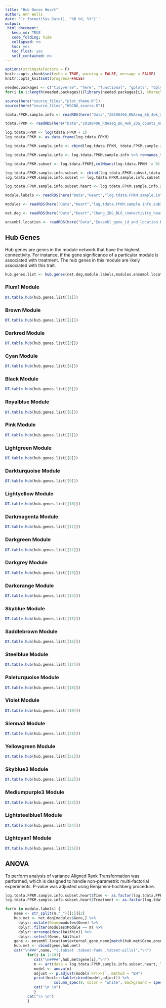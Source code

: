 ```yaml
---
title: "Hub Genes Heart"
author: Ann Wells
date: '`r format(Sys.Date(), "%B %d, %Y")`'
output:
 html_document:
   keep_md: TRUE
   code_folding: hide
   collapsed: no
   toc: yes
   toc_float: yes
   self_contained: no
---
```


```r
options(stringsAsFactors = F)
knitr::opts_chunk$set(echo = TRUE, warning = FALSE, message = FALSE)
knitr::opts_knit$set(progress=FALSE)

needed.packages <- c("tidyverse", "here", "functional", "gplots", "dplyr", "GeneOverlap", "R.utils", "reshape2","magrittr","data.table", "RColorBrewer","preprocessCore", "ARTool","emmeans", "phia", "gProfileR", "WGCNA", "xtable", "pander", "kableExtra","downloadthis")
for(i in 1:length(needed.packages)){library(needed.packages[i], character.only = TRUE)}

source(here("source_files","plot_theme.R"))
source(here("source_files","WGCNA_source.R"))
```

```r
tdata.FPKM.sample.info <- readRDS(here("Data","20190406_RNAseq_B6_4wk_2DG_counts_phenotypes.RData"))

tdata.FPKM <- readRDS(here("Data","20190406_RNAseq_B6_4wk_2DG_counts_numeric.RData"))

log.tdata.FPKM <- log(tdata.FPKM + 1)
log.tdata.FPKM <- as.data.frame(log.tdata.FPKM)

log.tdata.FPKM.sample.info <- cbind(log.tdata.FPKM, tdata.FPKM.sample.info[,27238:27240])

log.tdata.FPKM.sample.info <- log.tdata.FPKM.sample.info %>% rownames_to_column() %>% filter(rowname != "A113") %>% column_to_rownames()

log.tdata.FPKM.subset <- log.tdata.FPKM[,colMeans(log.tdata.FPKM != 0) > 0.5] 

log.tdata.FPKM.sample.info.subset <- cbind(log.tdata.FPKM.subset,tdata.FPKM.sample.info[,27238:27240])
log.tdata.FPKM.sample.info.subset <- log.tdata.FPKM.sample.info.subset %>% rownames_to_column() %>% filter(rowname != "A113") %>% column_to_rownames()

log.tdata.FPKM.sample.info.subset.heart <- log.tdata.FPKM.sample.info.subset %>% rownames_to_column() %>% filter(Tissue == "Heart") %>% column_to_rownames()

module.labels <- readRDS(here("Data","Heart","log.tdata.FPKM.sample.info.subset.heart.WGCNA.module.labels.RData"))

modules <- readRDS(here("Data","Heart","log.tdata.FPKM.sample.info.subset.heart.WGCNA.module.membership.RData"))

net.deg <- readRDS(here("Data","Heart","Chang_2DG_BL6_connectivity_heart.RData"))

ensembl.location <- readRDS(here("Data","Ensembl_gene_id_and_location.RData"))
```

## Hub Genes {.tabset .tabset-fade .tabset-pills}

Hub genes are genes in the module network that have the highest connectivity. For instance, if the gene significance of a particular module is associated with treatment. The hub genes in this module are likely associated with this trait.

```r
hub.genes.list <- hub.genes(net.deg,module.labels,modules,ensembl.location)
```

### Plum1 Module
```r
DT.table.hub(hub.genes.list[[1]])
```

### Brown Module
```r
DT.table.hub(hub.genes.list[[2]])
```

### Darkred Module
```r
DT.table.hub(hub.genes.list[[3]])
```

### Cyan Module
```r
DT.table.hub(hub.genes.list[[4]])
```

### Black Module
```r
DT.table.hub(hub.genes.list[[5]])
```

### Royalblue Module
```r
DT.table.hub(hub.genes.list[[6]])
```

### Pink Module
```r
DT.table.hub(hub.genes.list[[7]])
```

### Lightgreen Module
```r
DT.table.hub(hub.genes.list[[8]])
```

### Darkturquoise Module
```r
DT.table.hub(hub.genes.list[[9]])
```

### Lightyellow Module
```r
DT.table.hub(hub.genes.list[[10]])
```

### Darkmagenta Module
```r
DT.table.hub(hub.genes.list[[11]])
```

### Darkgreen Module
```r
DT.table.hub(hub.genes.list[[12]])
```

### Darkgrey Module
```r
DT.table.hub(hub.genes.list[[13]])
```

### Darkorange Module
```r
DT.table.hub(hub.genes.list[[14]])
```

### Skyblue Module
```r
DT.table.hub(hub.genes.list[[15]])
```

### Saddlebrown Module
```r
DT.table.hub(hub.genes.list[[16]])
```

### Steelblue Module
```r
DT.table.hub(hub.genes.list[[17]])
```

### Paleturquoise Module
```r
DT.table.hub(hub.genes.list[[18]])
```

### Violet Module
```r
DT.table.hub(hub.genes.list[[19]])
```

### Sienna3 Module
```r
DT.table.hub(hub.genes.list[[20]])
```

### Yellowgreen Module
```r
DT.table.hub(hub.genes.list[[21]])
```

### Skyblue3 Module
```r
DT.table.hub(hub.genes.list[[22]])
```

### Mediumpurple3 Module
```r
DT.table.hub(hub.genes.list[[23]])
```

### Lightsteelblue1 Module
```r
DT.table.hub(hub.genes.list[[24]])
```

### Lightcyan1 Module
```r
DT.table.hub(hub.genes.list[[25]])
```
## ANOVA {.tabset .tabset-fade .tabset-pills}

To perform analysis of variance Aligned Rank Transformation was performed, which is designed to handle non-parametric multi-factorial experiments. P-value was adjusted using Benjamini-hochberg procedure.

```r
log.tdata.FPKM.sample.info.subset.heart$Time <- as.factor(log.tdata.FPKM.sample.info.subset.heart$Time)
log.tdata.FPKM.sample.info.subset.heart$Treatment <- as.factor(log.tdata.FPKM.sample.info.subset.heart$Treatment)

for(m in module.labels) {
    name <- str_split(m,"_")[[1]][2]
    hub.met <- net.deg[modules$Gene,] %>%
      dplyr::mutate(Gene=modules$Gene) %>%
      dplyr::filter(modules$Module == m) %>%
      dplyr::arrange(desc(kWithin)) %>%
      dplyr::select(Gene, kWithin)
    gene <- ensembl.location$external_gene_name[match(hub.met$Gene,ensembl.location$ensembl_gene_id)]
    hub.met <- cbind(gene,hub.met)
    cat("\n###",name, "{.tabset .tabset-fade .tabset-pills}","\n")
          for(i in 1:10){
             cat("\n####",hub.met$gene[i],"\n")
             m <- art(data = log.tdata.FPKM.sample.info.subset.heart, log.tdata.FPKM.sample.info.subset.heart[,hub.met$Gene[i]] ~ Time*Treatment)
             model <- anova(m)
             adjust <- p.adjust(model$`Pr(>F)`, method = "BH")
             print(knitr::kable(cbind(model,adjust)) %>% 
                      column_spec(8, color = "white", background = spec_color(adjust, end = 0.05, scale_from = c(0,0.05))) %>% kable_styling(bootstrap_options = c("striped", "hover", "responsive")))
             cat("\n \n")
             }
          cat("\n \n")
          }
```
